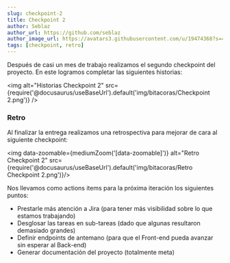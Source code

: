 ```yaml
---
slug: checkpoint-2
title: Checkpoint 2
author: Seblaz
author_url: https://github.com/seblaz
author_image_url: https://avatars3.githubusercontent.com/u/19474368?s=460&=04b3d3d551094a7c62c6cf3aa30653f56bb2d60c&v=4
tags: [checkpoint, retro]
---
```


Después de casi un mes de trabajo realizamos el segundo checkpoint del proyecto. En este logramos completar las siguientes historias:

<img alt="Historias Checkpoint 2" src={require('@docusaurus/useBaseUrl').default('img/bitacoras/Checkpoint 2.png')} />

### Retro

Al finalizar la entrega realizamos una retrospectiva para mejorar de cara al siguiente checkpoint:

<img data-zoomable={mediumZoom('[data-zoomable]')} alt="Retro Checkpoint 2" src={require('@docusaurus/useBaseUrl').default('img/bitacoras/Retro Checkpoint 2.png')}/>

Nos llevamos como actions items para la próxima iteración los siguientes puntos:

- Prestarle más atención a Jira (para tener más visibilidad sobre lo que estamos trabajando)
- Desglosar las tareas en sub-tareas (dado que algunas resultaron demasiado grandes)
- Definir endpoints de antemano (para que el Front-end pueda avanzar sin esperar al Back-end)
- Generar documentación del proyecto (totalmente meta)
